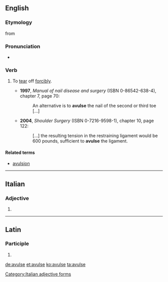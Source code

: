 ==English==

===Etymology===
from {{etyl|la|en}}

===Pronunciation===
* {{IPA|/əˈvʌls/|lang=en}}

===Verb===
{{en-verb|avuls|es}}

# {{context|medicine|lang=en}} To [[tear]] off [[forcibly]].
#* '''1997''', ''Manual of nail disease and surgery'' (ISBN 0-86542-638-4), chapter 7, page 70: 
#*: An alternative is to '''avulse''' the nail of the second or third toe [...]
#* '''2004''', ''Shoulder Surgery'' (ISBN 0-7216-9598-1), chapter 10, page 122: 
#*: [...] the resulting tension in the restraining ligament would be 600 pounds, sufficient to '''avulse''' the ligament.

====Related terms====
* [[avulsion]]

----

==Italian==

===Adjective===
{{head|it|adjective form}}

# {{feminine plural of|avulso|lang=it}}

[[Category:Italian adjective forms]]

----

==Latin==

===Participle===
{{la-part-form|āvulse}}

# {{inflection of|āvulsus||voc|m|s|lang=la}}

[[de:avulse]]
[[et:avulse]]
[[ko:avulse]]
[[ta:avulse]]